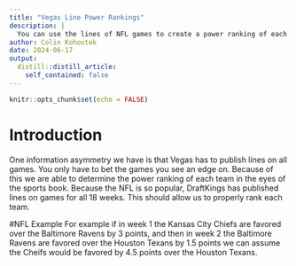 ```yaml
---
title: "Vegas Line Power Rankings"
description: |
  You can use the lines of NFL games to create a power ranking of each NFL teams.
author: Colin Kohoutek
date: 2024-06-17
output:
  distill::distill_article:
    self_contained: false
---
```



```r
knitr::opts_chunk$set(echo = FALSE)
```

# Introduction
One information asymmetry we have is that Vegas has to publish lines on all games. You only have to bet the games you see an edge on. Because of this we are able to determine the power ranking of each team in the eyes of the sports book. Because the NFL is so popular, DraftKings has published lines on games for all 18 weeks. This should allow us to properly rank each team.  

#NFL Example
For example if in week 1 the Kansas City Chiefs are favored over the Baltimore Ravens by 3 points, and then in week 2 the Baltimore Ravens are favored over the Houston Texans by 1.5 points we can assume the Cheifs would be favored by 4.5 points over the Houston Texans. 
